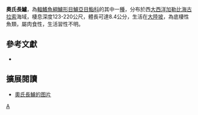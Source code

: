{{Speciesbox 
| genus = Liopropoma
| species = olneyi
| status = NE
| status_system = IUCN3.1
| authority = [[Baldwin|Baldwin]] & [[Johnson|Johnson]], 2014
| synonyms = 
}}

'''奧氏長鱸'''，為[[輻鰭魚綱|輻鰭魚綱]][[鱸形目|鱸形目]][[鱸亞目|鱸亞目]][[鮨科|鮨科]]的其中一[[種|種]]，分布於西[[大西洋|大西洋]][[加勒比海|加勒比海]][[古拉索|古拉索]]海域，棲息深度123-220公尺，體長可達8.4公分，生活在[[大陸坡|大陸坡]]，為底棲性魚類，屬肉食性，生活習性不明。

==參考文獻 ==
*{{FishBase_species|genus=Liopropoma|species=olneyi|year=2016|month=9}}

== 擴展閱讀 ==
* [https://biogeodb.stri.si.edu/caribbean/resources/img/images/species/5431_9606.jpg 奧氏長鱸的图片] {{Wayback|url=https://biogeodb.stri.si.edu/caribbean/resources/img/images/species/5431_9606.jpg |date=20200627110209 }}

{{Taxonbar|from=Q16944817}}

[[Category:長鱸屬|A]]


{{鱸形目小作品}}